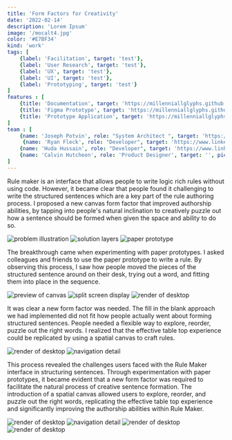 ```yaml
---
title: 'Form Factors for Creativity'
date: '2022-02-14'
description: 'Lorem Ipsum'
image: '/mocalt4.jpg'
color: '#E7BF34'
kind: 'work'
tags: [
    {label: 'Facilitation', target: 'test'},
    {label: 'User Research', target: 'test'},
    {label: 'UX', target: 'test'},
    {label: 'UI', target: 'test'},
    {label: 'Prototyping', target: 'test'}
]
features : [
    {title: 'Documentation', target: 'https://millenniallglyphs.github.io/neighborhood-scale-software-patterns/'},
    {title: 'Figma Prototype', target: 'https://millenniallglyphs.github.io/neighborhood-scale-software-patterns/'},
    {title: 'Prototype Application', target: 'https://millenniallglyphs.github.io/neighborhood-scale-software-patterns/'},
]
team : [
    {name: 'Joseph Potvin', role: "System Architect ", target: 'https://www.linkedin.com/in/joseph-potvin-4231482/', pic: "/v2/creative/i-joseph.png"},
     {name: 'Ryan Fleck', role: "Developer", target: 'https://www.linkedin.com/in/ryan-c-fleck/', pic: "/v2/creative/i-ryan.png"},
    {name: 'Huda Hussain', role: "Developer", target: 'https://www.linkedin.com/in/huda-hussain-35892b150/', pic: "/v2/creative/i-huda.jpg"},
    {name: 'Calvin Hutcheon', role: 'Product Designer', target: '', pic: "/v2/creative/i-calvin.jpg"}
]
---
```


Rule maker is an interface that allows people to write logic rich rules without using code. However, it became clear that people found it challenging to write the structured sentences which are a key part of the rule authoring process. I proposed a new canvas form factor that improved authorship abilities, by tapping into people's natural inclination to creatively puzzle out how a sentence should be formed when given the space and ability to do so.

<img src="/v2/creative/problem-creative.png" alt="problem illustration" className="mid"/>

<img src="/v2/creative/layer-creative-00.png" alt="solution layers" className="mid"/>

<img src="/v2/creative/paper-prototype.png" alt="paper prototype"/>



The breakthrough came when experimenting with paper prototypes. I asked colleagues and friends to use the paper prototype to write a rule. By observing this process, I saw how people moved the pieces of the structured sentence around on their desk, trying out a word, and fitting them into place in the sequence. 


<img src="/v2/creative/preview-00.png" alt="preview of canvas" className="mid"/>

<img src="/v2/creative/split-screen.png" alt="split screen display" className="mid"/>

<img src="/v2/creative/render-00.png" alt="render of desktop"/>

It was clear a new form factor was needed. The fill in the blank approach we had implemented did not fit how people actually went about forming structured sentences. People needed a flexible way to explore, reorder, puzzle out the right words. I realized that the effective table top experience could be replicated by using a spatial canvas to craft rules.

<img src="/v2/creative/render-01.png" alt="render of desktop"/>

<img src="/v2/creative/preview-01.png" alt="navigation detail" className="mid"/>

This process revealed the challenges users faced with the Rule Maker interface in structuring sentences. Through experimentation with paper prototypes, it became evident that a new form factor was required to facilitate the natural process of creative sentence formation. The introduction of a spatial canvas allowed users to explore, reorder, and puzzle out the right words, replicating the effective table top experience and significantly improving the authorship abilities within Rule Maker.

<img src="/v2/creative/render-02.png" alt="render of desktop"/>

<img src="/v2/creative/preview-02.png" alt="navigation detail" className="mid"/>

<img src="/v2/creative/render-03.png" alt="render of desktop"/>

<img src="/v2/creative/render-04.png" alt="render of desktop"/>
